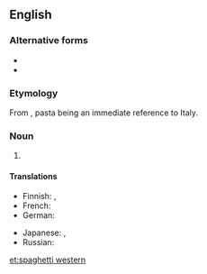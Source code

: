 {{also|spaghettiwestern|Spaghetti Western|spaghetti Western}}
==English==
{{wikipedia}}

===Alternative forms===
* {{l|en|spaghetti Western}}
* {{l|en|Spaghetti Western}}

===Etymology===
From {{compound|en|spaghetti|western}}, pasta being an immediate reference to Italy.

===Noun===
{{en-noun}}

# {{lb|en|idiomatic|cinema}} {{def|A [[motion picture]] produced by an [[Italian]]-[[based]] company and filmed in [[Europe]], notably in [[Italy]], and depicting a tale of [[cowboy]]s and [[desperado]]es set in the [[American]] [[Old West]].}}
#: {{ux|en|''{{w|A Fistful of Dollars}}'' and ''{{w|Once Upon a Time in the West}}'' are famous '''spaghetti westerns'''.}}
#: {{syn|en|Italo-western}}
#: {{hyper|en|western}}

====Translations====
{{trans-top|western film produced in Europe, notably in Italy}}
* Finnish: {{t|fi|italowestern}}, {{t|fi|spagettiwestern}}
* French: {{t+|fr|western spaghetti|m}}
* German: {{t+|de|Italo-Western|m}}
{{trans-mid}}
* Japanese: {{t|ja|マカロニウェスタン|tr=makaroni wesutan}}, {{t|ja|マカロニウエスタン|tr=makaroni uesutan}}
* Russian: {{t|ru|спаге́тти-ве́стерн|m}}
{{trans-bottom}}

[[et:spaghetti western]]